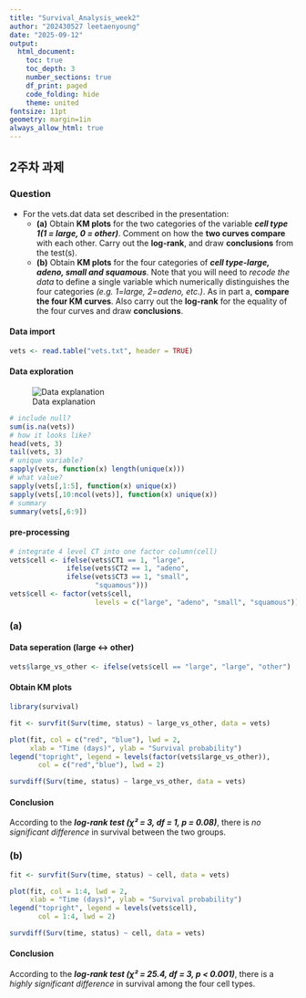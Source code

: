 ```yaml
---
title: "Survival_Analysis_week2"
author: "202430527 leetaenyoung"
date: "2025-09-12"
output:
  html_document:
    toc: true
    toc_depth: 3
    number_sections: true
    df_print: paged
    code_folding: hide
    theme: united
fontsize: 11pt
geometry: margin=1in
always_allow_html: true
---
```



## 2주차 과제

### Question

* For the vets.dat data set described in the presentation:
  * **(a)** Obtain **KM plots** for the two categories of the variable ***cell type 1(1 = large, 0 = other)***. Comment on how the **two curves compare** with each other. Carry out the **log-rank**, and draw **conclusions** from the test(s).
  * **(b)** Obtain **KM plots** for the four categories of ***cell type-large, adeno, small and squamous***. Note that you will need to *recode the data* to define a single variable which numerically distinguishes the four categories *(e.g. 1=large, 2=adeno, etc.)*. As in part a, **compare the four KM curves**. Also carry out the **log-rank** for the equality of the four curves and draw **conclusions**.

#### Data import

```r
vets <- read.table("vets.txt", header = TRUE)
```

#### Data exploration

![Data explanation](vets.png)


```r
# include null?
sum(is.na(vets))
# how it looks like?
head(vets, 3)
tail(vets, 3)
# unique variable?
sapply(vets, function(x) length(unique(x)))
# what value?
sapply(vets[,1:5], function(x) unique(x))
sapply(vets[,10:ncol(vets)], function(x) unique(x))
# summary
summary(vets[,6:9])
```

#### pre-processing

```r
# integrate 4 level CT into one factor column(cell)
vets$cell <- ifelse(vets$CT1 == 1, "large",
              ifelse(vets$CT2 == 1, "adeno",
              ifelse(vets$CT3 == 1, "small",
                     "squamous")))
vets$cell <- factor(vets$cell,
                     levels = c("large", "adeno", "small", "squamous"))

```


### (a)

#### Data seperation (large <-> other)

```r
vets$large_vs_other <- ifelse(vets$cell == "large", "large", "other")
```

#### Obtain KM plots

```r
library(survival)
```

```r
fit <- survfit(Surv(time, status) ~ large_vs_other, data = vets)

plot(fit, col = c("red", "blue"), lwd = 2,
     xlab = "Time (days)", ylab = "Survival probability")
legend("topright", legend = levels(factor(vets$large_vs_other)),
       col = c("red","blue"), lwd = 2)

survdiff(Surv(time, status) ~ large_vs_other, data = vets)
```
#### Conclusion

According to the ***log-rank test (χ² = 3, df = 1, p = 0.08)***, there is *no significant difference* in survival between the two groups.



### (b)

```r
fit <- survfit(Surv(time, status) ~ cell, data = vets)

plot(fit, col = 1:4, lwd = 2,
     xlab = "Time (days)", ylab = "Survival probability")
legend("topright", legend = levels(vets$cell),
       col = 1:4, lwd = 2)

survdiff(Surv(time, status) ~ cell, data = vets)
```

#### Conclusion

According to the ***log-rank test (χ² = 25.4, df = 3, p < 0.001)***, there is a *highly significant difference* in survival among the four cell types.

